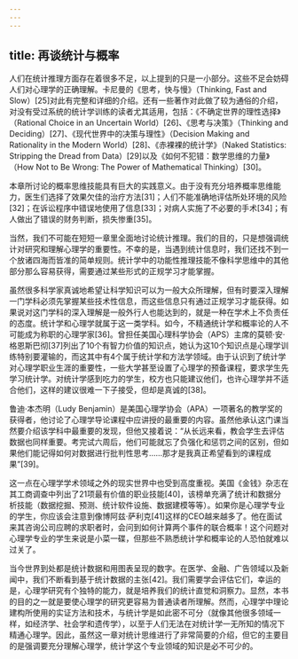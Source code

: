 ```yaml
---
---
---
```

title: 再谈统计与概率
---




人们在统计推理方面存在着很多不足，以上提到的只是一小部分。这些不足会妨碍人们对心理学的正确理解。卡尼曼的《思考，快与慢》（Thinking, Fast and Slow）[25]对此有完整和详细的介绍。还有一些著作对此做了较为通俗的介绍，对没有受过系统的统计学训练的读者尤其适用，包括：《不确定世界的理性选择》（Rational Choice in an Uncertain World）[26]、《思考与决策》（Thinking and Deciding）[27]、《现代世界中的决策与理性》（Decision Making and Rationality in the Modern World）[28]、《赤裸裸的统计学》（Naked Statistics: Stripping the Dread from Data）[29]以及《如何不犯错：数学思维的力量》（How Not to Be Wrong: The Power of Mathematical Thinking）[30]。

本章所讨论的概率思维技能具有巨大的实践意义。由于没有充分培养概率思维能力，医生们选择了效果欠佳的治疗方法[31]；人们不能准确地评估所处环境的风险[32]；在诉讼程序中错误地使用了信息[33]；对病人实施了不必要的手术[34]；有人做出了错误的财务判断，损失惨重[35]。

当然，我们不可能在短短一章里全面地讨论统计推理。我们的目的，只是想强调统计对研究和理解心理学的重要性。不幸的是，当遇到统计信息时，我们还找不到一个放诸四海而皆准的简单规则。统计学中的功能性推理技能不像科学思维中的其他部分那么容易获得，需要通过某些形式的正规学习才能掌握。

虽然很多科学家真诚地希望让科学知识可以为一般大众所理解，但有时要深入理解一门学科必须先掌握某些技术性信息，而这些信息只有通过正规学习才能获得。如果说对这门学科的深入理解是一般外行人也能达到的，就是一种在学术上不负责任的态度。统计学和心理学就属于这一类学科。如今，不精通统计学和概率论的人不可能成为称职的心理学家[36]。曾担任美国心理科学协会（APS）主席的莫顿·安·格恩斯巴彻[37]列出了10个有智力价值的知识点，她认为这10个知识点是心理学训练特别要灌输的，而这其中有4个属于统计学和方法学领域。由于认识到了统计学对心理学职业生涯的重要性，一些大学甚至设置了心理学的预备课程，要求学生先学习统计学。对统计学感到吃力的学生，校方也只能建议他们，也许心理学并不适合他们，这样的建议很难一下子接受，但却是真诚的[38]。

鲁迪·本杰明（Ludy Benjamin）是美国心理学协会（APA）一项著名的教学奖的获得者，他讨论了心理学导论课程中应讲授的最重要的内容。虽然他承认这门课当然要介绍该学科中最重要的发现，但他又接着说：“从长远来看，教会学生去评估数据也同样重要。考完试六周后，他们可能就忘了负强化和惩罚之间的区别，但如果他们能记得如何对数据进行批判性思考……那才是我真正希望看到的课程成果”[39]。

这一点在心理学学术领域之外的现实世界中也受到高度重视。美国《金钱》杂志在其工商调查中列出了21项最有价值的职业技能[40]，该榜单充满了统计和数据分析技能（数据挖掘、预测、统计软件设施、数据建模等等）。如果你是心理学专业的学生，你应该会注意到像博阿兹·萨利克[41]这样的CEO越来越多了。他在面试来其咨询公司应聘的求职者时，会问到如何计算两个事件的联合概率！这个问题对心理学专业的学生来说是小菜一碟，但那些不熟悉统计学和概率论的人恐怕就难以过关了。

当今世界到处都是统计数据和用图表呈现的数字。在医学、金融、广告领域以及新闻中，我们不断看到基于统计数据的主张[42]。我们需要学会评估它们，幸运的是，心理学研究有个独特的能力，就是培养我们的统计直觉和洞察力。显然，本书的目的之一就是要使心理学的研究更容易为普通读者所理解。然而，心理学中理论建构所使用的实证方法和技术，与统计学是如此密不可分（就像其他很多领域一样，如经济学、社会学和遗传学），以至于人们无法在对统计学一无所知的情况下精通心理学。因此，虽然这一章对统计思维进行了非常简要的介绍，但它的主要目的是强调要充分理解心理学，统计学这个专业领域的知识是必不可少的。
